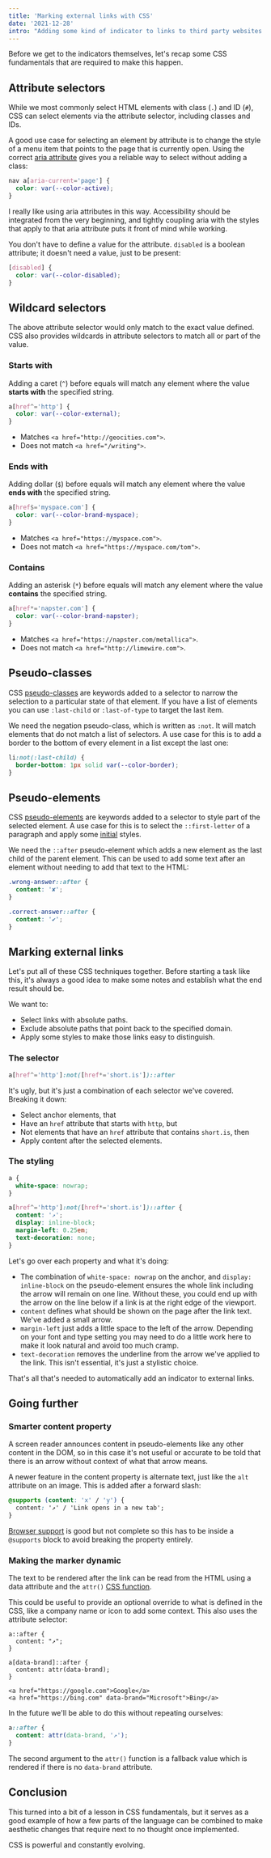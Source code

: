 ```yaml
---
title: 'Marking external links with CSS'
date: '2021-12-28'
intro: "Adding some kind of indicator to links to third party websites is good practice, hinting to the user that they're about to leave the site they're reading. By combining a few CSS tricks and techniques it's possible to add these automatically."
---
```


Before we get to the indicators themselves, let's recap some CSS fundamentals that are required to make this happen.

## Attribute selectors

While we most commonly select HTML elements with class (`.`) and ID (`#`), CSS can select elements via the attribute selector, including classes and IDs.

A good use case for selecting an element by attribute is to change the style of a menu item that points to the page that is currently open. Using the correct [aria attribute](https://developer.mozilla.org/en-US/docs/Web/Accessibility/ARIA/Attributes/aria-current) gives you a reliable way to select without adding a class:

```css
nav a[aria-current='page'] {
  color: var(--color-active);
}
```

I really like using aria attributes in this way. Accessibility should be integrated from the very beginning, and tightly coupling aria with the styles that apply to that aria attribute puts it front of mind while working.

You don't have to define a value for the attribute. `disabled` is a boolean attribute; it doesn't need a value, just to be present:

```css
[disabled] {
  color: var(--color-disabled);
}
```

## Wildcard selectors

The above attribute selector would only match to the exact value defined. CSS also provides wildcards in attribute selectors to match all or part of the value.

### Starts with

Adding a caret (`^`) before equals will match any element where the value **starts with** the specified string.

```css
a[href^='http'] {
  color: var(--color-external);
}
```

- Matches `<a href="http://geocities.com">`.
- Does not match `<a href="/writing">`.

### Ends with

Adding dollar (`$`) before equals will match any element where the value **ends with** the specified string.

```css
a[href$='myspace.com'] {
  color: var(--color-brand-myspace);
}
```

- Matches `<a href="https://myspace.com">`.
- Does not match `<a href="https://myspace.com/tom">`.

### Contains

Adding an asterisk (`*`) before equals will match any element where the value **contains** the specified string.

```css
a[href*='napster.com'] {
  color: var(--color-brand-napster);
}
```

- Matches `<a href="https://napster.com/metallica">`.
- Does not match `<a href="http://limewire.com">`.

## Pseudo-classes

CSS [pseudo-classes](https://developer.mozilla.org/en-US/docs/Web/CSS/Pseudo-classes) are keywords added to a selector to narrow the selection to a particular state of that element. If you have a list of elements you can use `:last-child` or `:last-of-type` to target the last item.

We need the negation pseudo-class, which is written as `:not`. It will match elements that do not match a list of selectors. A use case for this is to add a border to the bottom of every element in a list except the last one:

```css
li:not(:last-child) {
  border-bottom: 1px solid var(--color-border);
}
```

## Pseudo-elements

CSS [pseudo-elements](https://developer.mozilla.org/en-US/docs/Web/CSS/Pseudo-elements) are keywords added to a selector to style part of the selected element. A use case for this is to select the `::first-letter` of a paragraph and apply some [initial](https://en.wikipedia.org/wiki/Initial) styles.

We need the `::after` pseudo-element which adds a new element as the last child of the parent element. This can be used to add some text after an element without needing to add that text to the HTML:

```css
.wrong-answer::after {
  content: '✘';
}

.correct-answer::after {
  content: '✔';
}
```

## Marking external links

Let's put all of these CSS techniques together. Before starting a task like this, it's always a good idea to make some notes and establish what the end result should be.

We want to:

- Select links with absolute paths.
- Exclude absolute paths that point back to the specified domain.
- Apply some styles to make those links easy to distinguish.

### The selector

```css
a[href^='http']:not([href*='short.is'])::after
```

It's ugly, but it's just a combination of each selector we've covered. Breaking it down:

- Select anchor elements, that
- Have an `href` attribute that starts with `http`, but
- Not elements that have an `href` attribute that contains `short.is`, then
- Apply content after the selected elements.

### The styling

```css
a {
  white-space: nowrap;
}

a[href^='http']:not([href*='short.is'])::after {
  content: '↗';
  display: inline-block;
  margin-left: 0.25em;
  text-decoration: none;
}
```

Let's go over each property and what it's doing:

- The combination of `white-space: nowrap` on the anchor, and `display: inline-block` on the pseudo-element ensures the whole link including the arrow will remain on one line. Without these, you could end up with the arrow on the line below if a link is at the right edge of the viewport.
- `content` defines what should be shown on the page after the link text. We've added a small arrow.
- `margin-left` just adds a little space to the left of the arrow. Depending on your font and type setting you may need to do a little work here to make it look natural and avoid too much cramp.
- `text-decoration` removes the underline from the arrow we've applied to the link. This isn't essential, it's just a stylistic choice.

That's all that's needed to automatically add an indicator to external links.

## Going further

### Smarter content property

A screen reader announces content in pseudo-elements like any other content in the DOM, so in this case it's not useful or accurate to be told that there is an arrow without context of what that arrow means.

A newer feature in the content property is alternate text, just like the `alt` attribute on an image. This is added after a forward slash:

```css
@supports (content: 'x' / 'y') {
  content: '↗' / 'Link opens in a new tab';
}
```

[Browser support](https://developer.mozilla.org/en-US/docs/Web/CSS/content#browser_compatibility) is good but not complete so this has to be inside a `@supports` block to avoid breaking the property entirely.

### Making the marker dynamic

The text to be rendered after the link can be read from the HTML using a data attribute and the `attr()` [CSS function](<https://developer.mozilla.org/en-US/docs/Web/CSS/attr()>).

This could be useful to provide an optional override to what is defined in the CSS, like a company name or icon to add some context. This also uses the attribute selector:

```
a::after {
  content: "↗";
}

a[data-brand]::after {
  content: attr(data-brand);
}

<a href="https://google.com">Google</a>
<a href="https://bing.com" data-brand="Microsoft">Bing</a>
```

In the future we'll be able to do this without repeating ourselves:

```css
a::after {
  content: attr(data-brand, '↗');
}
```

The second argument to the `attr()` function is a fallback value which is rendered if there is no `data-brand` attribute.

## Conclusion

This turned into a bit of a lesson in CSS fundamentals, but it serves as a good example of how a few parts of the language can be combined to make aesthetic changes that require next to no thought once implemented.

CSS is powerful and constantly evolving.
